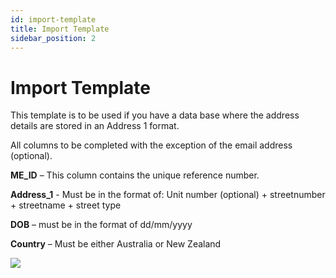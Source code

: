 ```yaml
---
id: import-template
title: Import Template
sidebar_position: 2
---
```


# Import Template

This template is to be used if you have a data base where the address details are stored in an Address 1 format.

All columns to be completed with the exception of the email address (optional).

**ME\_ID** – This column contains the unique reference number.

**Address\_1** - Must be in the format of: Unit number (optional) + streetnumber + streetname + street type

**DOB** – must be in the format of dd/mm/yyyy

**Country** – Must be either Australia or New Zealand

![](/img/excel2.png)
